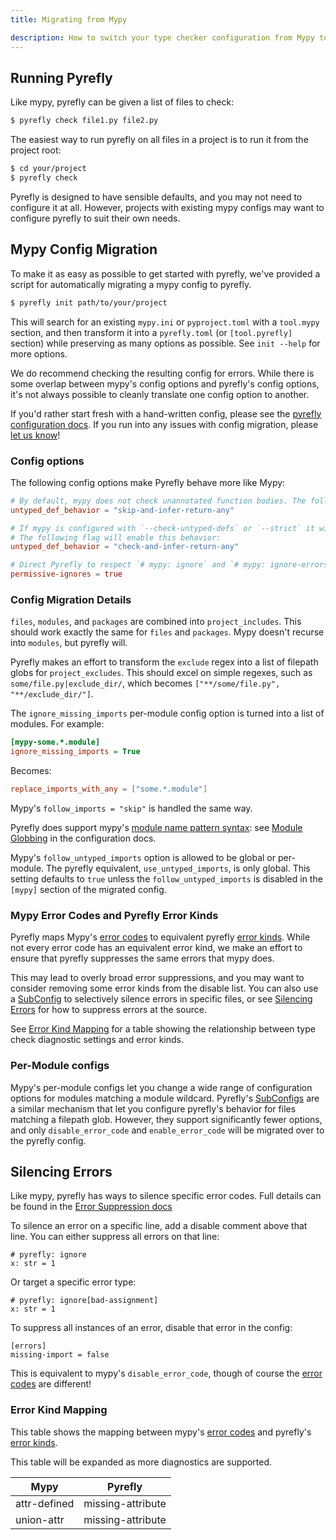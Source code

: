 ```yaml
---
title: Migrating from Mypy

description: How to switch your type checker configuration from Mypy to Pyrefly
---
```


## Running Pyrefly

Like mypy, pyrefly can be given a list of files to check:

```sh
$ pyrefly check file1.py file2.py
```

The easiest way to run pyrefly on all files in a project is to run it from the project root:

```sh
$ cd your/project
$ pyrefly check
```

Pyrefly is designed to have sensible defaults, and you may not need to configure it at all.
However, projects with existing mypy configs may want to configure pyrefly to suit their own needs.

## Mypy Config Migration

To make it as easy as possible to get started with pyrefly, we've provided a script for automatically migrating a mypy config to pyrefly.

```sh
$ pyrefly init path/to/your/project
```

This will search for an existing `mypy.ini` or `pyproject.toml` with a `tool.mypy` section, and then transform it into a `pyrefly.toml` (or `[tool.pyrefly]` section) while preserving as many options as possible. See `init --help` for more options.

We do recommend checking the resulting config for errors. While there is some overlap between mypy's config options and pyrefly's config options, it's not always possible to cleanly translate one config option to another.

If you'd rather start fresh with a hand-written config, please see the [pyrefly configuration docs](configuration.mdx).
If you run into any issues with config migration, please [let us know](https://github.com/facebook/pyrefly/issues)!

### Config options

The following config options make Pyrefly behave more like Mypy:

```toml
# By default, mypy does not check unannotated function bodies. The following flag will configure Pyrefly to match mypy's behavior:
untyped_def_behavior = "skip-and-infer-return-any"
```
```toml
# If mypy is configured with `--check-untyped-defs` or `--strict` it will check function bodies where the function signature is unannotated.
# The following flag will enable this behavior:
untyped_def_behavior = "check-and-infer-return-any"
```

```toml
# Direct Pyrefly to respect `# mypy: ignore` and `# mypy: ignore-errors` comments
permissive-ignores = true
```

### Config Migration Details

`files`, `modules`, and `packages` are combined into `project_includes`. This should work exactly the same for `files` and `packages`. Mypy doesn't recurse into `modules`, but pyrefly will.

Pyrefly makes an effort to transform the `exclude` regex into a list of filepath globs for `project_excludes`. This should excel on simple regexes, such as `some/file.py|exclude_dir/`, which becomes `["**/some/file.py", "**/exclude_dir/"]`.

The `ignore_missing_imports` per-module config option is turned into a list of modules. For example:

```ini
[mypy-some.*.module]
ignore_missing_imports = True
```

Becomes:

```toml
replace_imports_with_any = ["some.*.module"]
```

Mypy's `follow_imports = "skip"` is handled the same way.

Pyrefly does support mypy's [module name pattern syntax](https://mypy.readthedocs.io/en/stable/config_file.html#config-file-format): see [Module Globbing](configuration.mdx#module-globbing) in the configuration docs.

Mypy's `follow_untyped_imports` option is allowed to be global or per-module. The pyrefly equivalent, `use_untyped_imports`, is only global. This setting defaults to `true` unless
the `follow_untyped_imports` is disabled in the `[mypy]` section of the migrated config.

### Mypy Error Codes and Pyrefly Error Kinds

Pyrefly maps Mypy's [error codes](https://mypy.readthedocs.io/en/stable/error_code_list.html) to equivalent pyrefly [error kinds](error-kinds.mdx).
While not every error code has an equivalent error kind, we make an effort to ensure that pyrefly suppresses the same errors that mypy does.

This may lead to overly broad error suppressions, and you may want to consider removing some error kinds from the disable list.
You can also use a [SubConfig](configuration.mdx#sub_config) to selectively silence errors in specific files,
or see [Silencing Errors](#silencing-errors) for how to suppress errors at the source.

See [Error Kind Mapping](#error-kind-mapping) for a table showing the relationship between type check diagnostic settings and error kinds.

### Per-Module configs

Mypy's per-module configs let you change a wide range of configuration options for modules matching a module wildcard.
Pyrefly's [SubConfigs](configuration.mdx#sub_config) are a similar mechanism that let you configure pyrefly's behavior for files matching a filepath glob.
However, they support significantly fewer options, and only `disable_error_code` and `enable_error_code` will be migrated over to the pyrefly config.

## Silencing Errors

Like mypy, pyrefly has ways to silence specific error codes. Full details can be found in the [Error Suppression docs](error-suppressions.mdx)

To silence an error on a specific line, add a disable comment above that line. You can either suppress all errors on that line:

```
# pyrefly: ignore
x: str = 1
```

Or target a specific error type:

```
# pyrefly: ignore[bad-assignment]
x: str = 1
```

To suppress all instances of an error, disable that error in the config:

```
[errors]
missing-import = false
```

This is equivalent to mypy's `disable_error_code`, though of course the [error codes](error-kinds.mdx) are different!

### Error Kind Mapping


This table shows the mapping between mypy's [error codes](https://mypy.readthedocs.io/en/stable/error_code_list.html) and pyrefly's [error kinds](error-kinds.mdx).

This table will be expanded as more diagnostics are supported.

| Mypy | Pyrefly |
| ------- | ------- |
| attr-defined | missing-attribute |
| union-attr | missing-attribute |
